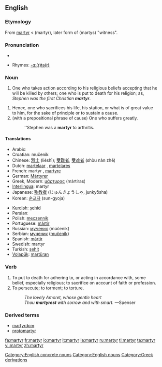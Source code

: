{{wikipedia}}
==English==

===Etymology===
From {{L.}} [[martyr#Latin|martyr]] < {{AGr.}} '''{{polytonic|[[μάρτυρ]]}}''' (martyr), later form of '''{{polytonic|[[μάρτυς]]}}''' (martys) "witness".

===Pronunciation===
*{{audio|en-us-martyr.ogg|Audio (US)}}

*Rhymes: [[Rhymes:English:-ɑː(r)tə(r)|-ɑː(r)tə(r)]]

===Noun===
{{en-noun}}

# One who takes action according to his religious beliefs accepting that he will be killed by others; one who is put to death for his religion; as, ''Stephen was the first Christian '''martyr'''''.
<!-- maybe somebody can find a way to include women without twice using "he or she"? -->
# Hence, one who sacrifices his life, his station, or what is of great value to him, for the sake of principle or to sustain a cause.  
# (with a prepositional phrase of cause) One who suffers greatly.
#: ''Stephen was a '''martyr''' to arthritis.

====Translations====
{{top}}
*Arabic: {{ARchar|[[شهيد]]}} {{m}}
*Croatian: mučenik {{m}}
*Chinese: [[烈士]] (lièshì); [[受難者]], [[受难者]] (shòu nàn zhě)
*Dutch: [[martelaar]] {{m}}, [[martelares]] {{f}}
*French: martyr {{m}}, [[martyre]] {{f}}
*German: [[Märtyrer]] {{m}}
*Greek, Modern: [[μάρτυρας]] (mártiras) {{m}}
*[[Interlingua]]: martyr
*Japanese: [[殉教者]] (じゅんきょうしゃ, junkyōsha)
*Korean: [[순교자]] (sun-gyoja)
{{mid}}
*[[Kurdish]]: [[şehîd]]
*Persian: {{FAchar|[[شهید]]}}
*Polish: [[męczennik]] {{m}}
*Portuguese: [[mártir]]
*Russian: [[мученик]] (múčenik) {{m}}
*Serbian: [[мученик]] ([[mučenik]]) {{m}}
*Spanish: [[mártir]] {{m}}
*Swedish: martyr
*Turkish: [[şehit]]
*[[Volapük]]: [[martüran]]
{{bottom}}

===Verb===
{{en-verb}}

# To put to death for adhering to, or acting in accordance with, some belief, especially religious; to sacrifice on account of faith or profession.
# To persecute; to torment; to torture.
#: ''The lovely Amoret, whose gentle heart'' 
#: ''Thou '''martyrest''' with sorrow and with smart.'' —Spenser
<!-- webstah again -->

===Derived terms===
*[[martyrdom]]
*[[protomartyr]]

[[Category:English concrete nouns]]
[[Category:English nouns]]
[[Category:Greek derivations]]

[[fa:martyr]]
[[fr:martyr]]
[[io:martyr]]
[[it:martyr]]
[[la:martyr]]
[[ru:martyr]]
[[tl:martyr]]
[[ta:martyr]]
[[vi:martyr]]
[[zh:martyr]]